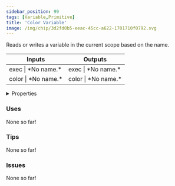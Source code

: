 ```yaml
---
sidebar_position: 99
tags: [Variable,Primitive]
title: 'Color Variable'
image: /img/chip/3d2fd0b5-eeac-45cc-a622-1701710f0792.svg
---
```


Reads or writes a variable in the current scope based on the name.



<IChip uuid="3d2fd0b5-eeac-45cc-a622-1701710f0792"/>

<table><thead><tr><th>Inputs</th><th>Outputs</th></tr></thead><tbody><tr><td>exec | *No name.*</td><td>exec | *No name.*</td></tr><tr><td>color | *No name.*</td><td>color | *No name.*</td></tr></tbody></table>

<details>
  <summary>Properties</summary>
  <div>
    <div>
    <table>
      <tbody>
        <tr>
          <td>Is beta required?</td>
          <td>No</td>
        </tr>
        <tr>
          <td>Is chip a trolling risk?</td>
          <td>No</td>
        </tr>
        <tr>
          <td>Is chip a role assignment risk?</td>
          <td>No</td>
        </tr>
        <tr>
          <td>Chip UUID</td>
          <td>3d2fd0b5-eeac-45cc-a622-1701710f0792</td>
        </tr>
        <tr>
          <td>Room availability</td>
          <td>Available everywhere</td>
        </tr>
      </tbody>
    </table>
    </div>
  </div>
</details>

### Uses

None so far!

### Tips

None so far!

### Issues

None so far!